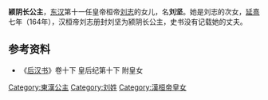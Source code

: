 {{東亞女性歷史人物
| 名稱=颍阴公主
| 身份=[[汉朝|汉朝]]公主
| 畫像=
| 說明=
| 姓=刘
| 名=坚
| 封爵=[[公主|公主]]
| 位號=
| 封號=颍阴公主，颍阴长公主
| 出生年=
| 逝世年=
| 諡號=
| 墳墓=
| 父親=[[汉桓帝|汉桓帝]][[刘志|刘志]]
| 同胞兄弟=
| 母親=
|}}


'''颍阴长公主'''，[[东汉|东汉]]第十一任皇帝桓帝[[汉桓帝|刘志]]的女儿，名'''刘坚'''。她是刘志的次女，[[延熹|延熹]]七年（164年），汉桓帝刘志册封刘坚为颍阴长公主，史书没有记载她的丈夫。

==参考资料==
*《[[后汉书|后汉书]]》卷十下 皇后纪第十下 附皇女

[[Category:東漢公主|Category:東漢公主]]
[[Category:刘姓|Category:刘姓]]
[[Category:漢桓帝皇女|Category:漢桓帝皇女]]